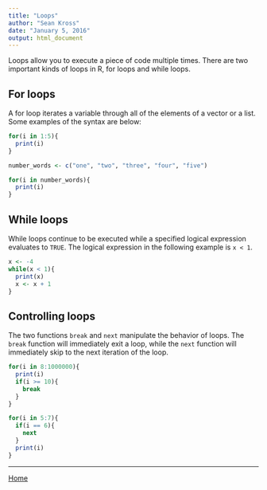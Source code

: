 ```yaml
---
title: "Loops"
author: "Sean Kross"
date: "January 5, 2016"
output: html_document
---
```


Loops allow you to execute a piece of code multiple times. There are two
important kinds of loops in R, for loops and while loops.

## For loops

A for loop iterates a variable through all of the elements of a vector or a
list. Some examples of the syntax are below:

```r
for(i in 1:5){
  print(i)
}

number_words <- c("one", "two", "three", "four", "five")

for(i in number_words){
  print(i)
}
```


## While loops

While loops continue to be executed while a specified logical expression
evaluates to `TRUE`. The logical expression in the following example is
`x < 1`.

```r
x <- -4
while(x < 1){
  print(x)
  x <- x + 1
}
```

## Controlling loops

The two functions `break` and `next` manipulate the behavior of loops. The
`break` function will immediately exit a loop, while the `next` function will
immediately skip to the next iteration of the loop.

```r
for(i in 8:1000000){
  print(i)
  if(i >= 10){
    break
  }
}

for(i in 5:7){
  if(i == 6){
    next
  }
  print(i)
}
```

---

[Home](index.html)